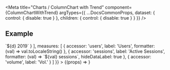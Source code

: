 
<Meta
  title="Charts /  ColumnChart with Trend"
  component={ColumnChartWithTrend}
  argTypes={{
    ...DocsCommonProps,
    dataset: {
      control: { disable: true }
    },
    children: {
      control: { disable: true }
    }
  }}
/>

<DocsHeader />

## Example

<Canvas>
  <Story
    name="Default"
    args={{
      dataset: complexDataSet,
      style: { height: '60vh' },
      dimensions: [
        {
          accessor: 'name',
          formatter: (d) => `${d} 2019`
        }
      ],
      measures: [
        {
          accessor: 'users',
          label: 'Users',
          formatter: (val) => val.toLocaleString()
        },
        {
          accessor: 'sessions',
          label: 'Active Sessions',
          formatter: (val) => `${val} sessions`,
          hideDataLabel: true
        },
        {
          accessor: 'volume',
          label: 'Vol.'
        }
      ]
    }}
  >
    {(props) => <ColumnChartWithTrend {...props} />}
  </Story>
</Canvas>

